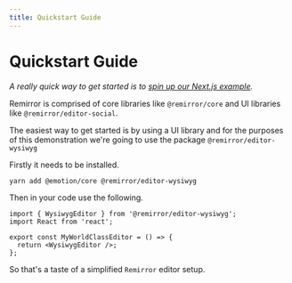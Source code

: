 ```yaml
---
title: Quickstart Guide
---
```


# Quickstart Guide

_A really quick way to get started is to
[spin up our Next.js example](https://github.com/remirror/remirror/blob/master/examples/with-next/readme.md#getting-started)._

Remirror is comprised of core libraries like `@remirror/core` and UI libraries like
`@remirror/editor-social`.

The easiest way to get started is by using a UI library and for the purposes of this demonstration
we're going to use the package `@remirror/editor-wysiwyg`

Firstly it needs to be installed.

```bash
yarn add @emotion/core @remirror/editor-wysiwyg
```

Then in your code use the following.

```tsx
import { WysiwygEditor } from '@remirror/editor-wysiwyg';
import React from 'react';

export const MyWorldClassEditor = () => {
  return <WysiwygEditor />;
};
```

So that's a taste of a simplified `Remirror` editor setup.
